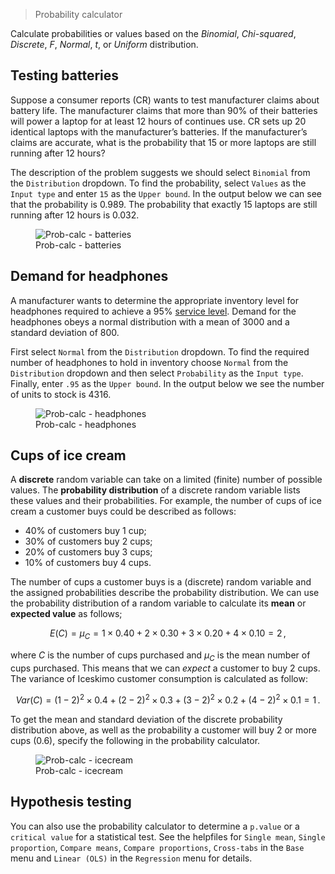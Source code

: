 > Probability calculator

Calculate probabilities or values based on the _Binomial_, _Chi-squared_, _Discrete_, _F_, _Normal_, _t_, or _Uniform_ distribution.

## Testing batteries

Suppose a consumer reports (CR) wants to test manufacturer claims about battery life. The manufacturer claims that more than 90% of their batteries will power a laptop for at least 12 hours of continues use. CR sets up 20 identical laptops with the manufacturer's batteries. If the manufacturer's claims are accurate, what is the probability that 15 or more laptops are still running after 12 hours?

The description of the problem suggests we should select `Binomial` from the `Distribution` dropdown. To find the probability, select `Values` as the `Input type` and enter `15` as the `Upper bound`. In the output below we can see that the probability is 0.989. The probability that exactly 15 laptops are still running after 12 hours is 0.032.

![Prob-calc - batteries](figures_quant/prob_calc_batteries.png)

## Demand for headphones

A manufacturer wants to determine the appropriate inventory level for headphones required to achieve a 95% <a href="https://en.wikipedia.org/wiki/Service_level" target="_blank">service level</a>. Demand for the headphones obeys a normal distribution with a mean of 3000 and a standard deviation of 800.

First select `Normal` from the `Distribution` dropdown. To find the required number of headphones to hold in inventory choose `Normal` from the `Distribution` dropdown and then select `Probability` as the `Input type`. Finally, enter `.95` as the `Upper bound`. In the output below we see the number of units to stock is 4316.

![Prob-calc - headphones](figures_quant/prob_calc_headphones.png)

## Cups of ice cream

A **discrete** random variable can take on a limited (finite) number of possible values. The **probability distribution** of a discrete random variable lists these values and their probabilities. For example, the number of cups of ice cream a customer buys could be described as follows:

* 40% of customers buy 1 cup;
* 30% of customers buy 2 cups;
* 20% of customers buy 3 cups;
* 10% of customers buy 4 cups.

The number of cups a customer buys is a (discrete) random variable and the assigned probabilities describe the probability distribution. We can use the probability distribution of a random variable to calculate its **mean** or **expected value** as follows;

$$
  E(C) = \mu_C = 1 \times 0.40 + 2 \times 0.30 + 3 \times 0.20 + 4 \times 0.10 = 2\,,
$$

where $C$ is the number of cups purchased and $\mu_C$ is the mean number of cups purchased. This means that we can _expect_ a customer to buy 2 cups. The variance of Iceskimo customer consumption is calculated as follow:

$$
  Var(C) = (1 - 2)^2 \times 0.4 + (2 - 2)^2 \times 0.3 + (3 - 2)^2 \times 0.2 + (4 - 2)^2 \times 0.1 = 1\,.
$$

To get the mean and standard deviation of the discrete probability distribution above, as well as the probability a customer will buy 2 or more cups (0.6), specify the following in the probability calculator.

![Prob-calc - icecream](figures_quant/prob_calc_icecream.png)

## Hypothesis testing

You can also use the probability calculator to determine a `p.value` or a `critical value` for a statistical test. See the helpfiles for `Single mean`, `Single proportion`, `Compare means`, `Compare proportions`, `Cross-tabs` in the `Base` menu and `Linear (OLS)` in the `Regression` menu for details.
